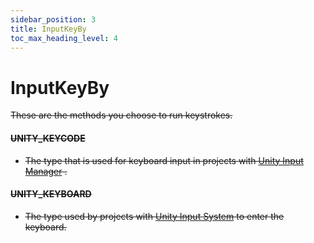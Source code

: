 ```yaml
---
sidebar_position: 3
title: InputKeyBy
toc_max_heading_level: 4
---
```


# InputKeyBy <s generated />

These are the methods you choose to run keystrokes.

#### UNITY_KEYCODE <s generated />

- The type that is used for keyboard input in projects with [Unity Input Manager](https://docs.unity3d.com/Manual/class-InputManager.html) .

#### UNITY_KEYBOARD <s generated />

- The type used by projects with [Unity Input System](https://docs.unity3d.com/Packages/com.unity.inputsystem@latest) to enter the keyboard.
